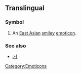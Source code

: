 ==Translingual==

===Symbol===
{{infl|mul|symbol|head=^_^}}

# An [[East Asian]] [[smiley]] [[emoticon]].

===See also===
* [[ :-)|:-)]]

{{DISPLAYTITLE:^_^}}
[[Category:Emoticons]]
